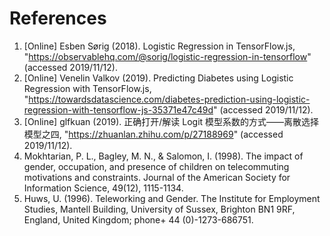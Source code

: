 # References

1. [Online] Esben Sørig (2018). Logistic Regression in TensorFlow.js, "https://observablehq.com/@sorig/logistic-regression-in-tensorflow" (accessed 2019/11/12).
1. [Online] Venelin Valkov (2019). Predicting Diabetes using Logistic Regression with TensorFlow.js, "https://towardsdatascience.com/diabetes-prediction-using-logistic-regression-with-tensorflow-js-35371e47c49d" (accessed 2019/11/12).
1. [Online] glfkuan (2019). 正确打开/解读 Logit 模型系数的方式——离散选择模型之四, "https://zhuanlan.zhihu.com/p/27188969" (accessed 2019/11/12).
1. Mokhtarian, P. L., Bagley, M. N., & Salomon, I. (1998). The impact of gender, occupation, and presence of children on telecommuting motivations and constraints. Journal of the American Society for Information Science, 49(12), 1115-1134.
1. Huws, U. (1996). Teleworking and Gender. The Institute for Employment Studies, Mantell Building, University of Sussex, Brighton BN1 9RF, England, United Kingdom; phone+ 44 (0)-1273-686751.

